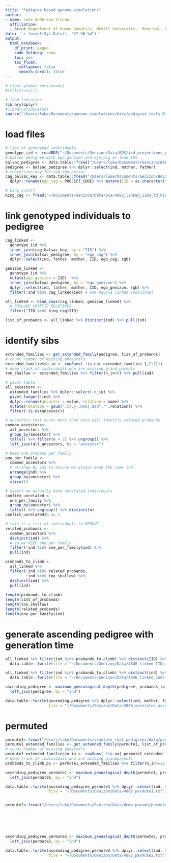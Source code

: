```yaml
---
title: "Pedigree based genome simulations"
author:
- name: Luke Anderson-Trocmé,
  affiliation:
  - &cruk Department of Human Genetics, McGill University,  Montreal, Canada
date: '`r format(Sys.Date(), "%Y-%B-%d")`'
output:
  html_notebook:
    df_print: paged
    code_folding: show
    toc: yes
    toc_float:
      collapsed: false
      smooth_scroll: false
---
```


```r
# clear global environment
#rm(list=ls())

# load libraries
library(dplyr)
#library(tidyverse)
source("/Users/luke/Documents/genome_simulations/misc/pedigree_tools.R")
```

# load files
```r
# list of genotyped individuals
genotype_iid <- readRDS("~/Documents/Genizon/Data/RDS/iid_projections_presumed_fc.RDS") %>% dplyr::select(IID, rgb)
# balsac pedigree with ego_genizon and ego_cag as link IDs
balsac_pedigree <- data.table::fread("/Users/luke/Documents/Genizon/BALSAC/Balsac_aout_2021_v2/tout_balsac.csv") %>% mutate(ego_genizon = as.character(ego_genizon))
pedigree <- balsac_pedigree %>% dplyr::select(ind, mother, father)
# conversion key for cag and balsac
cag_balsac_key <- data.table::fread("/Users/luke/Documents/Genizon/BALSAC/data_Gravel936028_PROJECT_CODE_file111.csv") %>%
  dplyr::rename(ego_cag = PROJECT_CODE) %>% mutate(IID = as.character(file111))

# king_cutoff
king_cag <- fread("~/Documents/Genizon/Data/pca/4882_linked_IIDs_ld_king.king.cutoff.out.id")
```

# link genotyped individuals to pedigree
```r
cag_linked <-
  genotype_iid %>%
  inner_join(cag_balsac_key, by = "IID") %>% 
  inner_join(balsac_pedigree, by = "ego_cag") %>%
  dplyr::select(ind, father, mother, IID, ego_cag, rgb)

genizon_linked <-
  genotype_iid %>% 
  mutate(ego_genizon = IID)  %>%
  inner_join(balsac_pedigree, by = "ego_genizon") %>%
  dplyr::select(ind, father, mother, IID, ego_genizon, rgb) %>%
  filter(!ind %in% cag_linked$ind) # one double linked individual

all_linked <- bind_rows(cag_linked, genizon_linked) %>% 
  # EXCLUDE CRYPTIC RELATIVES
  filter(!IID %in% king_cag$IID)

list_of_probands <- all_linked %>% distinct(ind) %>% pull(ind)
```

# identify sibs
```r

extended_families <- get_extended_family(pedigree, list_of_probands)
# count number of missing ancestors
extended_families$n_in <- rowSums( !is.na( extended_families [,2:7]))
# keep track of individuals who are missing grand-parents
too_shallow <- extended_families %>% filter(n_in<6) %>% pull(ind)

# pivot table
all_ancestors <-
  extended_families %>% dplyr::select(-n_in) %>%
  pivot_longer(!ind) %>%
  dplyr::rename(ancestor = value, relation = name) %>%
  mutate(relation = gsub(".x|.y|.mom|.dad","",relation)) %>%
  filter(!is.na(ancestor))

# ancestors that occur more than once will identify related probands
common_ancestors<-
  all_ancestors %>%
  group_by(ancestor) %>%
  tally() %>% filter(n > 2) %>% ungroup() %>%
  left_join(all_ancestors, by = "ancestor")

# keep one proband per family
one_per_family <-
  common_ancestors %>%
  # arrange by ind to ensure we always keep the same ind
  arrange(ind) %>%
  group_by(ancestor) %>%
  slice(1)

# assert we actually have unrelated individuals
confirm_unrelated <- 
  one_per_family %>%
  group_by(ancestor) %>%
  tally() %>% ungroup() %>% distinct(n)
confirm_unrelated$n == 1

# this is a list of individuals to REMOVE
related_probands <-
  common_ancestors %>%
  distinct(ind) %>%
  # so we KEEP one per family
  filter(!ind %in% one_per_family$ind) %>%
  pull(ind)

probands_to_climb <-
  all_linked %>%
  filter(!ind %in% related_probands,
         !ind %in% too_shallow) %>%
  distinct(ind) %>%
  pull(ind)
  
length(probands_to_climb)
length(list_of_probands)
length(too_shallow)
length(related_probands)
length(one_per_family$ind)
```

# generate ascending pedigree with generation time
```r
all_linked %>% filter(ind %in% probands_to_climb) %>% distinct(IID) %>% 
  data.table::fwrite(file = "~/Documents/Genizon/Data/4846_linked_IIDs.txt", col.names = F)

all_linked %>% filter(ind %in% probands_to_climb) %>% distinct(ind) %>% 
  data.table::fwrite(file = "~/Documents/Genizon/Data/4846_linked_inds.txt", col.names = F)

ascending_pedigree <- maximum_genealogical_depth(pedigree, probands_to_climb) %>%
  left_join(pedigree, by = "ind")

data.table::fwrite(ascending_pedigree %>% dplyr::select(ind, mother, father, generation), 
                   file = "~/Documents/Genizon/Data/4846_unrelated_ascending_pedigree.txt")
```
# permuted
```r
permute1<-fread("/Users/luke/Documents/simulate_real_pedigrees/data/permute_1.csv") %>% dplyr::select(ind, mother, father)
permute1_extended_families <- get_extended_family(permute1, list_of_probands)
# count number of missing ancestors
permute1_extended_families$n_in <- rowSums( !is.na( permute1_extended_families [,2:15]))
# keep track of individuals who are missing grandparents
probands_to_climb_p1 <- permute1_extended_families %>% filter(n_in>=12) %>% pull(ind)

ascending_pedigree_permute1 <- maximum_genealogical_depth(permute1, probands_to_climb_p1) %>%
  left_join(permute1, by = "ind")

data.table::fwrite(ascending_pedigree_permute1 %>% dplyr::select(ind, mother, father, generation), 
                   file = "~/Documents/Genizon/Data/4882_permute1.txt")


permute2<-fread("/Users/luke/Documents/Genizon/Data/demo_params/permute_2.csv") %>% dplyr::select(ind, mother, father)






ascending_pedigree_permute2 <- maximum_genealogical_depth(permute2, probands_to_climb) %>%
  left_join(permute2, by = "ind")

data.table::fwrite(ascending_pedigree_permute2 %>% dplyr::select(ind, mother, father, generation), 
                   file = "~/Documents/Genizon/Data/4882_permute2.txt")
```
